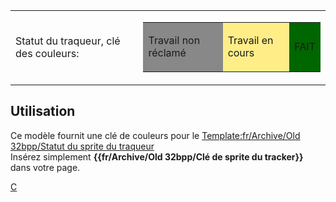 {|
|Statut du traqueur, clé des couleurs:
|
{|border="2"
|style="background:#888888;" | Travail non réclamé
|style="background:#FFEE88;" | Travail en cours
|style="background:#006600;" | FAIT
|}
|}<noinclude>


== Utilisation ==

Ce modèle fournit une clé de couleurs pour le [[Template:fr/Archive/Old 32bpp/Statut du sprite du traqueur]]<br />
Insérez simplement '''<nowiki>{{fr/Archive/Old 32bpp/Clé de sprite du tracker}}</nowiki>''' dans votre page.

[[Category:fr/Modèles|C]]</noinclude>